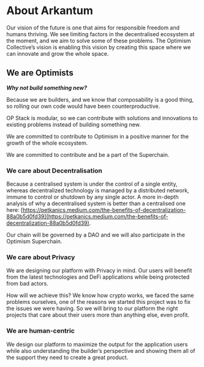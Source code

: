 # About Arkantum

Our vision of the future is one that aims for responsible freedom and humans thriving. We see limiting factors in the decentralised ecosystem at the moment, and we aim to solve some of these problems. The Optimism Collective’s vision is enabling this vision by creating this space where we can innovate and grow the whole space.

## We are Optimists

***Why not build something new?***

Because we are builders, and we know that composability is a good thing, so rolling our own code would have been counterproductive.

OP Stack is modular, so we can contribute with solutions and innovations to existing problems instead of building something new.

We are committed to contribute to Optimism in a positive manner for the growth of the whole ecosystem.

We are committed to contribute and be a part of the Superchain.

### We care about Decentralisation

Because a centralised system is under the control of a single entity, whereas decentralized technology is managed by a distributed network, immune to control or shutdown by any single actor. A more in-depth analysis of why a decentralised system is better than a centralised one here: [https://petkanics.medium.com/the-benefits-of-decentralization-88a0b5d0fd39](https://petkanics.medium.com/the-benefits-of-decentralization-88a0b5d0fd39).

Our chain will be governed by a DAO and we will also participate in the Optimism Superchain.

### We care about Privacy

We are designing our platform with Privacy in mind. Our users will benefit from the latest technologies and DeFi applications while being protected from bad actors.

How will we achieve this? We know how crypto works, we faced the same problems ourselves, one of the reasons we started this project was to fix the issues we were having. So we will bring to our platform the right projects that care about their users more than anything else, even profit.

### We are human-centric

We design our platform to maximize the output for the application users while also understanding the builder’s perspective and showing them all of the support they need to create a great product.